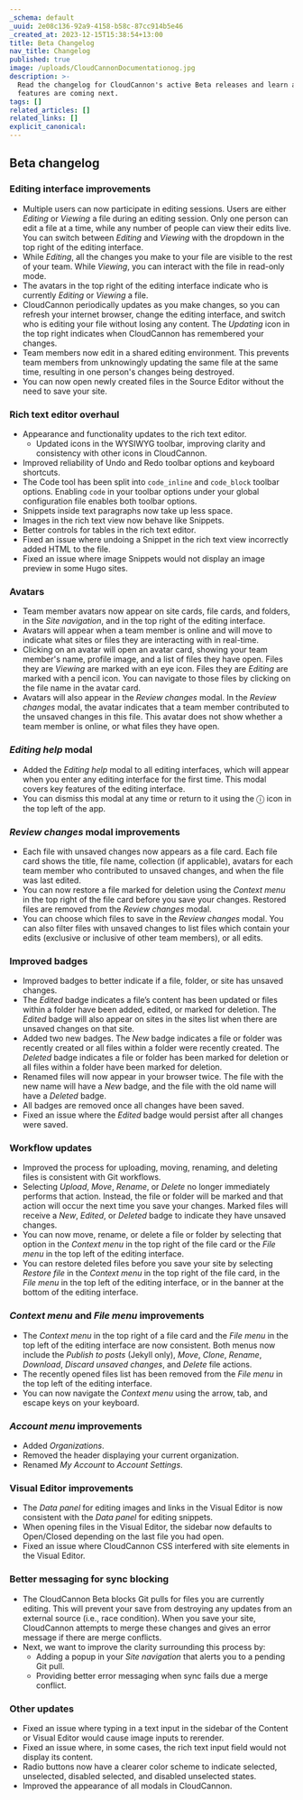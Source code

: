 ```yaml
---
_schema: default
_uuid: 2e08c136-92a9-4158-b58c-87cc914b5e46
_created_at: 2023-12-15T15:38:54+13:00
title: Beta Changelog
nav_title: Changelog
published: true
image: /uploads/CloudCannonDocumentationog.jpg
description: >-
  Read the changelog for CloudCannon's active Beta releases and learn about what
  features are coming next.
tags: []
related_articles: []
related_links: []
explicit_canonical:
---
```

## Beta changelog

### Editing interface improvements

* Multiple users can now participate in editing sessions. Users are either *Editing* or *Viewing* a file during an editing session. Only one person can edit a file at a time, while any number of people can view their edits live. You can switch between *Editing* and *Viewing* with the dropdown in the top right of the editing interface.
* While *Editing*, all the changes you make to your file are visible to the rest of your team. While *Viewing*, you can interact with the file in read-only mode.
* The avatars in the top right of the editing interface indicate who is currently *Editing* or *Viewing* a file.
* CloudCannon periodically updates as you make changes, so you can refresh your internet browser, change the editing interface, and switch who is editing your file without losing any content. The *Updating* icon in the top right indicates when CloudCannon has remembered your changes.
* Team members now edit in a shared editing environment. This prevents team members from unknowingly updating the same file at the same time, resulting in one person's changes being destroyed.
* You can now open newly created files in the Source Editor without the need to save your site.

### Rich text editor overhaul

* Appearance and functionality updates to the rich text editor.
  * Updated icons in the WYSIWYG toolbar, improving clarity and consistency with other icons in CloudCannon.
* Improved reliability of Undo and Redo toolbar options and keyboard shortcuts.
* The Code tool has been split into `code_inline` and `code_block` toolbar options. Enabling `code` in your toolbar options under your global configuration file enables both toolbar options.
* Snippets inside text paragraphs now take up less space.
* Images in the rich text view now behave like Snippets.
* Better controls for tables in the rich text editor.
* Fixed an issue where undoing a Snippet in the rich text view incorrectly added HTML to the file.
* Fixed an issue where image Snippets would not display an image preview in some Hugo sites.

### Avatars

* Team member avatars now appear on site cards, file cards, and folders, in the *Site navigation*, and in the top right of the editing interface.
* Avatars will appear when a team member is online and will move to indicate what sites or files they are interacting with in real-time.
* Clicking on an avatar will open an avatar card, showing your team member's name, profile image, and a list of files they have open. Files they are *Viewing* are marked with an eye icon. Files they are *Editing* are marked with a pencil icon. You can navigate to those files by clicking on the file name in the avatar card.
* Avatars will also appear in the *Review changes* modal. In the *Review changes* modal, the avatar indicates that a team member contributed to the unsaved changes in this file. This avatar does not show whether a team member is online, or what files they have open.

### *Editing help* modal

* Added the *Editing help* modal to all editing interfaces, which will appear when you enter any editing interface for the first time. This modal covers key features of the editing interface.
* You can dismiss this modal at any time or return to it using the ⓘ icon in the top left of the app.

### *Review changes* modal improvements

* Each file with unsaved changes now appears as a file card. Each file card shows the title, file name, collection (if applicable), avatars for each team member who contributed to unsaved changes, and when the file was last edited.
* You can now restore a file marked for deletion using the *Context menu* in the top right of the file card before you save your changes. Restored files are removed from the *Review changes* modal.
* You can choose which files to save in the *Review changes* modal. You can also filter files with unsaved changes to list files which contain your edits (exclusive or inclusive of other team members), or all edits.

### Improved badges

* Improved badges to better indicate if a file, folder, or site has unsaved changes.
* The *Edited* badge indicates a file’s content has been updated or files within a folder have been added, edited, or marked for deletion. The *Edited* badge will also appear on sites in the sites list when there are unsaved changes on that site.
* Added two new badges. The *New* badge indicates a file or folder was recently created or all files within a folder were recently created. The *Deleted* badge indicates a file or folder has been marked for deletion or all files within a folder have been marked for deletion.
* Renamed files will now appear in your browser twice. The file with the new name will have a *New* badge, and the file with the old name will have a *Deleted* badge.
* All badges are removed once all changes have been saved.
* Fixed an issue where the *Edited* badge would persist after all changes were saved.

### Workflow updates

* Improved the process for uploading, moving, renaming, and deleting files is consistent with Git workflows.
* Selecting *Upload*, *Move*, *Rename*, or *Delete* no longer immediately performs that action. Instead, the file or folder will be marked and that action will occur the next time you save your changes. Marked files will receive a *New*, *Edited*, or *Deleted* badge to indicate they have unsaved changes.
* You can now move, rename, or delete a file or folder by selecting that option in the *Context menu* in the top right of the file card or the *File menu* in the top left of the editing interface.
* You can restore deleted files before you save your site by selecting *Restore file* in the *Context menu* in the top right of the file card, in the *File menu* in the top left of the editing interface, or in the banner at the bottom of the editing interface.

### *Context menu* and *File menu* improvements

* The *Context menu* in the top right of a file card and the *File menu* in the top left of the editing interface are now consistent. Both menus now include the *Publish to posts* (Jekyll only), *Move*, *Clone*, *Rename*, *Download*, *Discard unsaved changes*, and *Delete* file actions.
* The recently opened files list has been removed from the *File menu* in the top left of the editing interface.
* You can now navigate the *Context menu* using the arrow, tab, and escape keys on your keyboard.

### *Account menu* improvements

* Added *Organizations*.
* Removed the header displaying your current organization.
* Renamed *My Account* to *Account Settings*.

### Visual Editor improvements

* The *Data panel* for editing images and links in the Visual Editor is now consistent with the *Data panel* for editing snippets.
* When opening files in the Visual Editor, the sidebar now defaults to Open/Closed depending on the last file you had open.
* Fixed an issue where CloudCannon CSS interfered with site elements in the Visual Editor.

### Better messaging for sync blocking

* The CloudCannon Beta blocks Git pulls for files you are currently editing. This will prevent your save from destroying any updates from an external source (i.e., race condition). When you save your site, CloudCannon attempts to merge these changes and gives an error message if there are merge conflicts.
* Next, we want to improve the clarity surrounding this process by:
  * Adding a popup in your *Site navigation* that alerts you to a pending Git pull.
  * Providing better error messaging when sync fails due a merge conflict.

### Other updates

* Fixed an issue where typing in a text input in the sidebar of the Content or Visual Editor would cause image inputs to rerender.
* Fixed an issue where, in some cases, the rich text input field would not display its content.
* Radio buttons now have a clearer color scheme to indicate selected, unselected, disabled selected, and disabled unselected states.
* Improved the appearance of all modals in CloudCannon.
